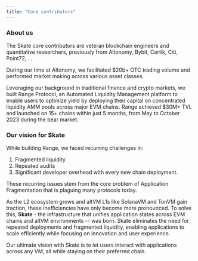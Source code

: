 ```yaml
---
title: "Core contributors"
---
```


### About us

The Skate core contributors are veteran blockchain engineers and quantitative researchers, previously from Altonomy, Bybit, Certik, Citi, Point72, ...

During our time at Altonomy, we facilitated $20b+ OTC trading volume and performed market making across various asset classes.

Leveraging our background in traditional finance and crypto markets, we built Range Protocol, an Automated Liquidity Management platform
to enable users to optimize yield by deploying their capital on concentrated liquidity AMM pools across major EVM chains.
Range achieved $30M+ TVL and launched on 15+ chains within just 5 months, from May to October 2023 during the bear market.

### Our vision for Skate

While building Range, we faced recurring challenges in:

1. Fragmented liquidity
2. Repeated audits
3. Significant developer overhead with every new chain deployment.

These recurring issues stem from the core problem of Application Fragmentation that is plaguing many protocols today.

As the L2 ecosystem grows and altVM L1s like SolanaVM and TonVM gain traction, these inefficiencies have only become more pronounced. 
To solve this, **Skate** - the infrastructure that unifies application states across EVM chains and altVM environments -- was born. 
Skate eliminates the need for repeated deployments and fragmented liquidity, enabling applications to scale efficiently while focusing on innovation 
and user experience.

Our ultimate vision with Skate is to let users interact with applications across any VM, all while staying on their preferred chain.
